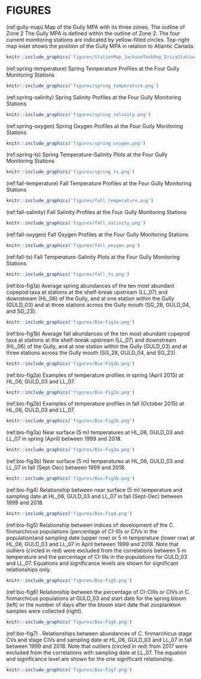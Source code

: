# FIGURES {#sec:figures}

\vspace*{\fill}

(ref:gully-map) Map of the Gully MPA with its three zones. The outline of Zone 2 The Gully MPA is defined within the outline of Zone 2. The four current monitoring stations are indicated by yellow-filled circles. Top-right map inset shows the position of the Gully MPA in relation to Atlantic Canada.
```r
knitr::include_graphics('figures/StationMap_JacksonTechRep_EricaStations.pdf')
```
\vspace*{\fill}

\blandscape

\vspace*{\fill}

(ref:spring-temperature) Spring Temperature Profiles at the Four Gully Monitoring Stations
```r
knitr::include_graphics('figures/spring_temperature.png')
```
\vspace*{\fill}

(ref:spring-salinity) Spring Salinity Profiles at the Four Gully Monitoring Stations
```r
knitr::include_graphics('figures/spring_salinity.png')
```

(ref:spring-oxygen) Spring Oxygen Profiles at the Four Gully Monitoring Stations
```r
knitr::include_graphics('figures/spring_oxygen.png')
```

(ref:spring-ts) Spring Temperature-Salinity Plots at the Four Gully Monitoring Stations
```r
knitr::include_graphics('figures/spring_ts.png')
```

(ref:fall-temperature) Fall Temperature Profiles at the Four Gully Monitoring Stations
```r
knitr::include_graphics('figures/fall_temperature.png')
```

(ref:fall-salinity) Fall Salinity Profiles at the Four Gully Monitoring Stations
```r
knitr::include_graphics('figures/fall_salinity.png')
```

(ref:fall-oxygen) Fall Oxygen Profiles at the Four Gully Monitoring Stations
```r
knitr::include_graphics('figures/fall_oxygen.png')
```

(ref:fall-ts) Fall Temperature-Salinity Plots at the Four Gully Monitoring Stations
```r
knitr::include_graphics('figures/fall_ts.png')
```

\elandscape

<!-- (ref:guld03-spring) Spring Profiles at Monitoring Station GULD\_03 -->
<!-- ```{r guld03-spring, fig.width = 6, fig.asp = 0.618, fig.align = 'center', fig.cap = '(ref:guld03-spring)'} -->
<!-- knitr::include_graphics('figures/guld03_spring_all.png') -->
<!-- ``` -->

<!-- (ref:sg28-spring) Spring Profiles at Monitoring Station SG\_28 -->
<!-- ```{r sg28-spring, fig.width = 6, fig.asp = 0.618, fig.align = 'center', fig.cap = '(ref:sg28-spring)'} -->
<!-- knitr::include_graphics('figures/sg28_spring_all.png') -->
<!-- ``` -->

<!-- (ref:guld04-spring) Spring Profiles at Monitoring Station GULD\_04 -->
<!-- ```{r guld04-spring, fig.width = 6, fig.asp = 0.618, fig.align = 'center', fig.cap = '(ref:guld04-spring)'} -->
<!-- knitr::include_graphics('figures/guld04_spring_all.png') -->
<!-- ``` -->

<!-- (ref:sg23-spring) Spring Profiles at Monitoring Station SG\_23 -->
<!-- ```{r sg23-spring, fig.width = 6, fig.asp = 0.618, fig.align = 'center', fig.cap = '(ref:sg23-spring)'} -->
<!-- knitr::include_graphics('figures/sg23_spring_all.png') -->
<!-- ``` -->

<!-- (ref:guld03-fall) Fall Profiles at Monitoring Station GULD\_03 -->
<!-- ```{r guld03-fall, fig.width = 6, fig.asp = 0.618, fig.align = 'center', fig.cap = '(ref:guld03-fall)'} -->
<!-- knitr::include_graphics('figures/guld03_fall_all.png') -->
<!-- ``` -->

<!-- (ref:sg28-fall) Fall Profiles at Monitoring Station SG\_28 -->
<!-- ```{r sg28-fall, fig.width = 6, fig.asp = 0.618, fig.align = 'center', fig.cap = '(ref:sg28-fall)'} -->
<!-- knitr::include_graphics('figures/sg28_fall_all.png') -->
<!-- ``` -->

<!-- (ref:guld04-fall) Fall Profiles at Monitoring Station GULD\_04 -->
<!-- ```{r guld04-fall, fig.width = 6, fig.asp = 0.618, fig.align = 'center', fig.cap = '(ref:guld04-fall)'} -->
<!-- knitr::include_graphics('figures/guld04_fall_all.png') -->
<!-- ``` -->

<!-- (ref:sg23-fall) Fall Profiles at Monitoring Station SG\_23 -->
<!-- ```{r sg23-fall, fig.width = 6, fig.asp = 0.618, fig.align = 'center', fig.cap = '(ref:sg23-fall)'} -->
<!-- knitr::include_graphics('figures/sg23_fall_all.png') -->
<!-- ``` -->

(ref:bio-fig1a) Average spring abundances of the ten most abundant copepod taxa at stations at the shelf-break upstream (LL_07) and downstream (HL_06) of the Gully, and at one station within the Gully (GULD_03) and at three stations across the Gully mouth (SG_28, GULD_04, and SG_23).
```r
knitr::include_graphics('figures/Bio-Fig1a.png')
```

(ref:bio-fig1b) Average fall abundances of the ten most abundant copepod taxa at stations at the shelf-break upstream (LL_07) and downstream (HL_06) of the Gully, and at one station within the Gully (GULD_03) and at three stations  across the Gully mouth (SG_28, GULD_04, and SG_23).
```r
knitr::include_graphics('figures/Bio-Fig1b.png')
```

(ref:bio-fig2a) Examples of temperature profiles in spring (April 2015) at HL_06, GULD_03 and LL_07.
```r
knitr::include_graphics('figures/Bio-Fig2a.png')
```

(ref:bio-fig2b) Examples of temperature profiles in fall (October 2015) at HL_06, GULD_03 and LL_07.
```r
knitr::include_graphics('figures/Bio-Fig2b.png')
```

(ref:bio-fig3a) Near surface (5 m) temperatures at HL_06, GULD_03 and LL_07 in spring (April) between 1999 and 2018.
```r
knitr::include_graphics('figures/Bio-Fig3a.png')
```

(ref:bio-fig3b) Near surface (5 m) temperatures at HL_06, GULD_03 and LL_07 in fall (Sept-Dec) between 1999 and 2018.
```r
knitr::include_graphics('figures/Bio-Fig3b.png')
```

\blandscape

\vspace*{\fill}

(ref:bio-fig4) Relationship between near surface (5 m) temperature and sampling date at HL_06, GULD_03 and LL_07 in fall (Sept-Dec) between 1999 and 2018.
```r
knitr::include_graphics('figures/Bio-Fig4.png')
```
\vspace*{\fill}

(ref:bio-fig5) Relationship between indices of development of the C. finmarchicus populations (percentage of CI-IIIs or CIVs in the population)and  sampling date (upper row) or 5 m temperature (lower row) at HL_06, GULD_03 and LL_07 in April between 1999 and 2018.  Note that outliers (circled in red) were excluded from the correlations between 5 m temperature and the percentage of CI-IIIs in the populations for GULD_03 and LL_07.  Equations and significance levels are shown for significant relationships only.
```r
knitr::include_graphics('figures/Bio-Fig5.png')
```

(ref:bio-fig6) Relationship between the percentage of CI-CIIIs or CIVs in C. finmarchicus populations at GULD_03 and start date for the spring bloom (left) or the number of days after the bloom start date that zooplankton samples were collected (right).
```r
knitr::include_graphics('figures/Bio-Fig6.png')
```

(ref:bio-fig7) . Relationships between abundances of C. finmarchicus stage CVs and stage CIVs and sampling date at HL_06, GULD_03 and LL_07 in fall between 1999 and 2018.  Note that outliers (circled in red) from 2017 were excluded from the correlations with sampling date at LL_07.  The equation and significance level are shown for the one significant relationship.
```r
knitr::include_graphics('figures/Bio-Fig7.png')
```
\vspace*{\fill}

\elandscape

\clearpage
